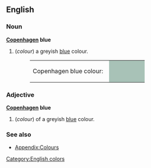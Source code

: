 ==English==

===Noun===
'''[[Copenhagen]] blue'''
#(''colour'') a greyish [[blue]] colour.
#:<table><tr><td>Copenhagen blue colour: &nbsp;</td><td bgcolor="#A8C2B7" width="80">&nbsp; </td></tr></table>

===Adjective===
'''[[Copenhagen]] blue'''
#(''colour'') of a greyish [[blue]] colour.

===See also===
*[[Wiktionary_Appendix:Colours|Appendix:Colours]]

[[Category:English colors]]
